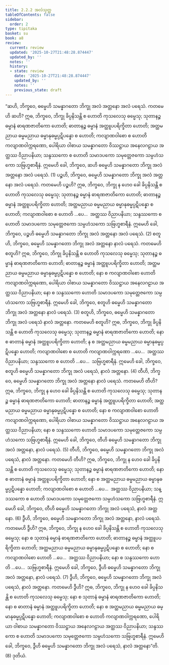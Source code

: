 ```yaml
---
title: 2.2.2 အလံသုတ္တ
tableOfContents: false
sidebar:
  order: 2
type: tipitaka
basket: su
book: a8
review:
  current: review
  updated: '2025-10-27T21:48:28.874447'
  updated_by: ''
  notes: ''
  history:
  - state: review
    date: '2025-10-27T21:48:28.874447'
    updated_by: ''
    notes: ''
    previous_state: draft
---
```



<ReviewStatus review={frontmatter.review} showDetails={true} />

<HypothesisAnnotation frontmatter={frontmatter} />

<DynamicBreadcrumb />

<Division number="62" book="a8" e="ch" v="17" p="118">

<Paragraph number="631" book="a8">
“ဆဟိ, ဘိက္ခဝေ, ဓမ္မေဟိ သမန္နာဂတော ဘိက္ခု အလံ အတ္တနော အလံ ပရေသံ. ကတမေဟိ ဆဟိ? ဣဓ, ဘိက္ခဝေ, ဘိက္ခု ခိပ္ပနိသန္တိ စ ဟောတိ ကုသလေသု ဓမ္မေသု; သုတာနဉ္စ ဓမ္မာနံ ဓာရဏဇာတိကော ဟောတိ; ဓာတာနဉ္စ ဓမ္မာနံ အတ္ထူပပရိက္ခိတာ ဟောတိ; အတ္ထမညာယ ဓမ္မမညာယ ဓမ္မာနုဓမ္မပ္ပဋိပန္နော စ ဟောတိ; ကလျာဏဝါစော စ ဟောတိ ကလျာဏဝါက္ကရဏော, ပေါရိယာ ဝါစာယ သမန္နာဂတော ဝိဿဋ္ဌာယ အနေလဂဠာယ အတ္ထဿ ဝိညာပနိယာ; သန္ဒဿကော စ ဟောတိ သမာဒပကော သမုတ္တေဇကော သမ္ပဟံသကော သဗြဟ္မစာရီနံ. ဣမေဟိ ခေါ, ဘိက္ခဝေ, ဆဟိ ဓမ္မေဟိ သမန္နာဂတော ဘိက္ခု အလံ အတ္တနော အလံ ပရေသံ. (1)
</Paragraph>

<Paragraph number="632" book="a8">
ပဉ္စဟိ, ဘိက္ခဝေ, ဓမ္မေဟိ သမန္နာဂတော ဘိက္ခု အလံ အတ္တနော အလံ ပရေသံ. ကတမေဟိ ပဉ္စဟိ? ဣဓ, ဘိက္ခဝေ, ဘိက္ခု န ဟေဝ ခေါ ခိပ္ပနိသန္တိ စ ဟောတိ ကုသလေသု ဓမ္မေသု; သုတာနဉ္စ ဓမ္မာနံ ဓာရဏဇာတိကော ဟောတိ; ဓာတာနဉ္စ ဓမ္မာနံ အတ္ထူပပရိက္ခိတာ ဟောတိ; အတ္ထမညာယ ဓမ္မမညာယ ဓမ္မာနုဓမ္မပ္ပဋိပန္နော စ ဟောတိ; ကလျာဏဝါစော စ ဟောတိ …ပေ…  အတ္ထဿ ဝိညာပနိယာ; သန္ဒဿကော စ ဟောတိ သမာဒပကော သမုတ္တေဇကော သမ္ပဟံသကော သဗြဟ္မစာရီနံ. ဣမေဟိ ခေါ, ဘိက္ခဝေ, ပဉ္စဟိ ဓမ္မေဟိ သမန္နာဂတော ဘိက္ခု အလံ အတ္တနော အလံ ပရေသံ. (2)
</Paragraph>

<Paragraph number="633" book="a8">
စတူဟိ, ဘိက္ခဝေ, ဓမ္မေဟိ သမန္နာဂတော ဘိက္ခု အလံ အတ္တနော နာလံ ပရေသံ. ကတမေဟိ စတူဟိ? ဣဓ, ဘိက္ခဝေ, ဘိက္ခု ခိပ္ပနိသန္တိ စ ဟောတိ ကုသလေသု ဓမ္မေသု; သုတာနဉ္စ ဓမ္မာနံ ဓာရဏဇာတိကော ဟောတိ; ဓာတာနဉ္စ ဓမ္မာနံ အတ္ထူပပရိက္ခိတာ ဟောတိ; အတ္ထမညာယ ဓမ္မမညာယ ဓမ္မာနုဓမ္မပ္ပဋိပန္နော စ ဟောတိ; နော စ ကလျာဏဝါစော ဟောတိ ကလျာဏဝါက္ကရဏော, ပေါရိယာ ဝါစာယ သမန္နာဂတော ဝိဿဋ္ဌာယ အနေလဂဠာယ အတ္ထဿ ဝိညာပနိယာ; နော စ သန္ဒဿကော ဟောတိ သမာဒပကော သမုတ္တေဇကော သမ္ပဟံသကော သဗြဟ္မစာရီနံ. ဣမေဟိ ခေါ, ဘိက္ခဝေ, စတူဟိ ဓမ္မေဟိ သမန္နာဂတော ဘိက္ခု အလံ အတ္တနော နာလံ ပရေသံ. (3)
</Paragraph>

<Paragraph number="634" book="a8">
စတူဟိ, ဘိက္ခဝေ, ဓမ္မေဟိ သမန္နာဂတော ဘိက္ခု အလံ ပရေသံ နာလံ အတ္တနော. ကတမေဟိ စတူဟိ? ဣဓ, ဘိက္ခဝေ, ဘိက္ခု ခိပ္ပနိသန္တိ စ ဟောတိ ကုသလေသု ဓမ္မေသု; သုတာနဉ္စ ဓမ္မာနံ ဓာရဏဇာတိကော ဟောတိ; နော စ ဓာတာနံ ဓမ္မာနံ အတ္ထူပပရိက္ခိတာ ဟောတိ; န စ အတ္ထမညာယ ဓမ္မမညာယ ဓမ္မာနုဓမ္မပ္ပဋိပန္နော ဟောတိ; ကလျာဏဝါစော စ ဟောတိ ကလျာဏဝါက္ကရဏော …ပေ…  အတ္ထဿ ဝိညာပနိယာ; သန္ဒဿကော စ ဟောတိ …ပေ…  သဗြဟ္မစာရီနံ. ဣမေဟိ ခေါ, ဘိက္ခဝေ, စတူဟိ ဓမ္မေဟိ သမန္နာဂတော ဘိက္ခု အလံ ပရေသံ, နာလံ အတ္တနော. (4)
</Paragraph>

<Paragraph number="635" book="a8">
တီဟိ, ဘိက္ခဝေ, ဓမ္မေဟိ သမန္နာဂတော ဘိက္ခု အလံ အတ္တနော နာလံ ပရေသံ. ကတမေဟိ တီဟိ? ဣဓ, ဘိက္ခဝေ, ဘိက္ခု န ဟေဝ ခေါ ခိပ္ပနိသန္တိ စ ဟောတိ ကုသလေသု ဓမ္မေသု; သုတာနဉ္စ ဓမ္မာနံ ဓာရဏဇာတိကော ဟောတိ; ဓာတာနဉ္စ ဓမ္မာနံ အတ္ထူပပရိက္ခိတာ ဟောတိ; အတ္ထမညာယ ဓမ္မမညာယ ဓမ္မာနုဓမ္မပ္ပဋိပန္နော စ ဟောတိ; နော စ ကလျာဏဝါစော ဟောတိ ကလျာဏဝါက္ကရဏော, ပေါရိယာ ဝါစာယ သမန္နာဂတော ဝိဿဋ္ဌာယ အနေလဂဠာယ အတ္ထဿ ဝိညာပနိယာ; နော စ သန္ဒဿကော ဟောတိ သမာဒပကော သမုတ္တေဇကော သမ္ပဟံသကော သဗြဟ္မစာရီနံ. ဣမေဟိ ခေါ, ဘိက္ခဝေ, တီဟိ ဓမ္မေဟိ သမန္နာဂတော ဘိက္ခု အလံ အတ္တနော, နာလံ ပရေသံ. (5)
</Paragraph>

<Paragraph number="636" book="a8">
တီဟိ, ဘိက္ခဝေ, ဓမ္မေဟိ သမန္နာဂတော ဘိက္ခု အလံ ပရေသံ, နာလံ အတ္တနော. ကတမေဟိ တီဟိ? ဣဓ, ဘိက္ခဝေ, ဘိက္ခု န ဟေဝ ခေါ ခိပ္ပနိသန္တိ စ ဟောတိ ကုသလေသု ဓမ္မေသု; သုတာနဉ္စ ဓမ္မာနံ ဓာရဏဇာတိကော ဟောတိ; နော စ ဓာတာနံ ဓမ္မာနံ အတ္ထူပပရိက္ခိတာ ဟောတိ; နော စ အတ္ထမညာယ ဓမ္မမညာယ ဓမ္မာနုဓမ္မပ္ပဋိပန္နော ဟောတိ; ကလျာဏဝါစော စ ဟောတိ …ပေ…  အတ္ထဿ ဝိညာပနိယာ; သန္ဒဿကော စ ဟောတိ သမာဒပကော သမုတ္တေဇကော သမ္ပဟံသကော သဗြဟ္မစာရီနံ. ဣမေဟိ ခေါ, ဘိက္ခဝေ, တီဟိ ဓမ္မေဟိ သမန္နာဂတော ဘိက္ခု အလံ ပရေသံ, နာလံ အတ္တနော. (6)
</Paragraph>

<Paragraph number="637" book="a8">
ဒွီဟိ, ဘိက္ခဝေ, ဓမ္မေဟိ သမန္နာဂတော ဘိက္ခု အလံ အတ္တနော, နာလံ ပရေသံ. ကတမေဟိ ဒွီဟိ? ဣဓ, ဘိက္ခဝေ, ဘိက္ခု န ဟေဝ ခေါ ခိပ္ပနိသန္တိ စ ဟောတိ ကုသလေသု ဓမ္မေသု; နော စ သုတာနံ ဓမ္မာနံ ဓာရဏဇာတိကော ဟောတိ; ဓာတာနဉ္စ ဓမ္မာနံ အတ္ထူပပရိက္ခိတာ ဟောတိ; အတ္ထမညာယ ဓမ္မမညာယ ဓမ္မာနုဓမ္မပ္ပဋိပန္နော စ ဟောတိ; နော စ ကလျာဏဝါစော ဟောတိ …ပေ…  အတ္ထဿ ဝိညာပနိယာ; နော စ သန္ဒဿကော ဟောတိ …ပေ…  သဗြဟ္မစာရီနံ. ဣမေဟိ ခေါ, ဘိက္ခဝေ, ဒွီဟိ ဓမ္မေဟိ သမန္နာဂတော ဘိက္ခု အလံ အတ္တနော, နာလံ ပရေသံ. (7)
</Paragraph>

<Paragraph number="638" book="a8">
ဒွီဟိ, ဘိက္ခဝေ, ဓမ္မေဟိ သမန္နာဂတော ဘိက္ခု အလံ ပရေသံ, နာလံ အတ္တနော. ကတမေဟိ ဒွီဟိ? ဣဓ, ဘိက္ခဝေ, ဘိက္ခု န ဟေဝ ခေါ ခိပ္ပနိသန္တိ စ ဟောတိ ကုသလေသု ဓမ္မေသု; နော စ သုတာနံ ဓမ္မာနံ ဓာရဏဇာတိကော ဟောတိ; နော စ ဓာတာနံ ဓမ္မာနံ အတ္ထူပပရိက္ခိတာ ဟောတိ; နော စ အတ္ထမညာယ ဓမ္မမညာယ ဓမ္မာနုဓမ္မပ္ပဋိပန္နော ဟောတိ; ကလျာဏဝါစော စ ဟောတိ ကလျာဏဝါက္ကရဏော, ပေါရိယာ ဝါစာယ သမန္နာဂတော ဝိဿဋ္ဌာယ အနေလဂဠာယ အတ္ထဿ ဝိညာပနိယာ; သန္ဒဿကော စ ဟောတိ သမာဒပကော သမုတ္တေဇကော သမ္ပဟံသကော သဗြဟ္မစာရီနံ. ဣမေဟိ ခေါ, ဘိက္ခဝေ, ဒွီဟိ ဓမ္မေဟိ သမန္နာဂတော ဘိက္ခု အလံ ပရေသံ, နာလံ အတ္တနော”တိ. (8)

</Paragraph>
</Division>

<Paragraph number="639" type="center" book="a8">
ဒုတိယံ.
</Paragraph>